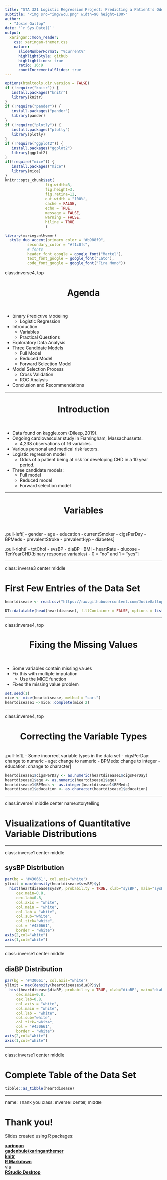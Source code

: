 ---
title: "STA 321 Logistic Regression Project: Predicting a Patient's Odds of CHD"
subtitle: '<img src="img/wcu.png" width=90 height=100>'
author: 
  - "Josie Gallop"
date: '`r Sys.Date()`'
output:
  xaringan::moon_reader:
    css: xaringan-themer.css
    nature:
      slideNumberFormat: "%current%"
      highlightStyle: github
      highlightLines: true
      ratio: 16:9
      countIncrementalSlides: true
---

```{r setup, include=FALSE}
options(htmltools.dir.version = FALSE)
if (!require("knitr")) {
   install.packages("knitr")
   library(knitr)
}
if (!require("pander")) {
   install.packages("pander")
   library(pander)
}
if (!require("plotly")) {
   install.packages("plotly")
   library(plotly)
}
if (!require("ggplot2")) {
   install.packages("ggplot2")
   library(ggplot2)
}
if(!require("mice")) {
   install.packages("mice")
   library(mice)
}
knitr::opts_chunk$set(
                  fig.width=3, 
                  fig.height=3, 
                  fig.retina=12,
                  out.width = "100%",
                  cache = FALSE,
                  echo = TRUE,
                  message = FALSE, 
                  warning = FALSE,
                  hiline = TRUE
                  )
```


```{r xaringan-themer, include=FALSE, warning=FALSE}
library(xaringanthemer)
  style_duo_accent(primary_color = "#b988f9",
          secondary_color = "#f1c0fc",
          # fonts
          header_font_google = google_font("Martel"),
          text_font_google = google_font("Lato"),
          code_font_google = google_font("Fira Mono"))
```




class:inverse4, top

<h1 align="center"> Agenda </h1>
<BR>


- Binary Predictive Modeling 
   - Logistic Regression
- Introduction
   - Variables
   - Practical Questions
- Exploratory Data Analysis
- Three Candidate Models
   - Full Model 
   - Reduced Model
   - Forward Selection Model
- Model Selection Process
   - Cross Validation
   - ROC Analysis
- Conclusion and Recommendations

---

<h1 align="center"> Introduction </h1>
<BR>

- Data found on kaggle.com (Dileep, 2019).
- Ongoing cardiovascular study in Framingham, Massachussetts.
    - 4,238 observations of 16 variables.
- Various personal and medical risk factors. 
- Logistic regression model
    - Odds of a patient being at risk for developing CHD in a 10 year period.
- Three candidate models:
    - Full model
    - Reduced model
    - Forward selection model
    
---

<h1 align="center"> Variables  </h1>
<BR>

.pull-left[
- gender
- age 
- education
- currentSmoker
- cigsPerDay
- BPMeds
- prevalentStroke
- prevalentHyp
- diabetes
]

.pull-right[
- totChol
- sysBP
- diaBP
- BMI 
- heartRate
- glucose 
- TenYearCHD(binary response variables)
    - 0 = "no" and 1 = "yes"
]



---

class: inverse3 center middle 

# First Few Entries of the Data Set 

```{r,  include=FALSE}
heartdisease <- read.csv("https://raw.githubusercontent.com/JosieGallop/STA321/refs/heads/main/dataset/framingham.csv", header=TRUE)

DT::datatable(head(heartdisease), fillContainer = FALSE, options = list(pageLength = 4))
```


---


class:inverse4, top

<h1 align="center"> Fixing the Missing Values </h1>
<BR>

- Some variables contain missing values
- Fix this with multiple imputation
  - Use the MICE function
- Fixes the missing value problem 


```{r,  include=FALSE}
set.seed(1)
mice <- mice(heartdisease, method = "cart")
heartdisease1 <-mice::complete(mice,2) 
```


---


class:inverse4, top

<h1 align="center"> Correcting the Variable Types </h1>
<BR>
.pull-left[
- Some incorrect variable types in the data set
- cigsPerDay: change to numeric
- age: change to numeric
- BPMeds: change to integer
- education: change to character
]

```{r,  include=FALSE}
heartdisease1$cigsPerDay <- as.numeric(heartdisease1$cigsPerDay)
heartdisease1$age <- as.numeric(heartdisease1$age)
heartdisease1$BPMeds <- as.integer(heartdisease1$BPMeds)
heartdisease1$education <- as.character(heartdisease1$education)
```


---


class:inverse1 middle center
name:storytelling


# Visualizations of Quantitative Variable Distributions



---


class: inverse1 center middle 

## **sysBP** Distribution

```{r echo=FALSE, fig.align='center', out.width = '600px'}
par(bg = '#430661', col.axis="white")
ylimit = max(density(heartdisease$sysBP)$y)
  hist(heartdisease$sysBP, probability = TRUE, xlab="sysBP", main="sysBP Distribution", 
     cex.main=0.8, 
     cex.lab=0.8,
     col.axis = "white",
     col.main = "white",
     col.lab = "white",
     col.sub="white",
     col.tick="white",
     col = '#430661', 
     border = "white")
axis(2,col="white")
axis(1,col="white")
```



---


class: inverse1 center middle 

## **diaBP** Distribution


```{r echo=FALSE, fig.align='center', out.width = '600px'}
par(bg = '#430661', col.axis="white")
ylimit = max(density(heartdisease$diaBP)$y)
  hist(heartdisease$diaBP, probability = TRUE, xlab="diaBP", main="diaBP Distribution", 
     cex.main=0.8, 
     cex.lab=0.8,
     col.axis = "white",
     col.main = "white",
     col.lab = "white",
     col.sub="white",
     col.tick="white",
     col = '#430661', 
     border = "white")
axis(2,col="white")
axis(1,col="white")
```


---


class: inverse1 center middle 

# Complete Table of the Data Set

```{r echo=FALSE, comment=NA}
tibble::as_tibble(heartdisease)
```














































---
name: Thank you
class: inverse1 center, middle

# Thank you!

Slides created using R packages:

[**xaringan**](https://github.com/yihui/xaringan)<br>
[**gadenbuie/xaringanthemer**](https://github.com/gadenbuie/xaringanthemer)<br>
[**knitr**](http://yihui.name/knitr)<br>
[**R Markdown**](https://rmarkdown.rstudio.com)<br>
via <br>
[**RStudio Desktop**](https://posit.co/download/rstudio-desktop/)